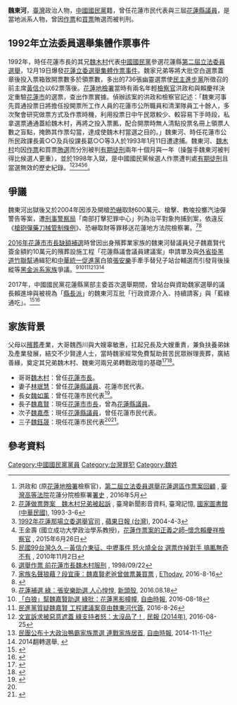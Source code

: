 '''魏東河'''，[[臺灣|臺灣]]政治人物，[[中國國民黨|中國國民黨]]籍，曾任花蓮市民代表與三屆[[花蓮縣議員|花蓮縣議員]]，是當地派系人物，曾因[[作票|作票]]和[[買票|買票]]賄選而被判刑。

== 1992年立法委員選舉集體作票事件 ==
1992年，時任花蓮市長的其兄[[魏木村|魏木村]]代表[[中國國民黨|中國國民黨]]參選花蓮縣[[1992年中華民國立法委員選舉|第二屆立法委員選舉]]，12月19日爆發[[1992年花蓮縣立法委員選舉集體作票事件|花蓮立委選舉集體作票事件]]。魏家兄弟等將大批空白選票蓋章後投入票箱致開票數多於領票數，多出的736張幽靈選票使[[民主進步黨|民主進步黨]]所徵召的前主席[[黃信介|黃信介]]以62票落後。[[花蓮地檢署|花蓮地檢署]]當時有兩名年輕[[檢察官|檢察官]]洪政和與賴慶祥決定重驗[[花蓮市|花蓮市]]的選票，查出作票實據。偵辦該案的洪政和檢察官記述：「魏東河事先買通投票日將擔任投開票所工作人員的花蓮市公所職員和清潔隊員工十餘人，多次聚會研究做票方式及作票時機，利用投票日中午民眾較少、較容易下手時段，私拿選票通通蓋給魏木村，再將之投入票匭，配合開票時無人清點投票名冊上領票人數之盲點，掩飾其作票勾當，達成使魏木村當選之目的。」魏東河、時任花蓮市公所民政課長黃○○及兵役課長葛○○等3人於1993年1月11日遭逮捕。魏東河、[[魏木村|魏木村]]均因[[作票|作票]]和買票[[賄選|賄選]]而分別被判[[有期徒刑|有期徒刑]]兩年十個月與一年（操盤手魏東河被判得比候選人更重），並於1998年入獄，是中國國民黨候選人作票遭判處[[有期徒刑|有期徒刑]]且當選無效的歷史紀錄。<ref>洪政和 (原[[花蓮地檢署|花蓮地檢署]]檢察官)，[http://www.hlh.moj.gov.tw/HitCounter.asp?xItem=440445 第二屆立法委員選舉花蓮選區作票案回顧] {{Wayback|url=http://www.hlh.moj.gov.tw/HitCounter.asp?xItem=440445 |date=20171208180702 }}, [[臺灣高等法院|臺灣高等法院]]花蓮分院檢察署[http://www.hlh.moj.gov.tw/lp.asp?ctNode=42694&CtUnit=17308&BaseDSD=7&mp=007 署史] {{Wayback|url=http://www.hlh.moj.gov.tw/lp.asp?ctNode=42694&CtUnit=17308&BaseDSD=7&mp=007 |date=20171208175040 }}, 2016年5月</ref><ref>[http://memory.ncl.edu.tw/tm_cgi/hypage.cgi?HYPAGE=toolbox_vnews_detail.hpg&subject_name=%E8%87%BA%E7%81%A3%E6%96%B0%E8%81%9E%E5%BD%B1%E9%9F%B3%E8%B3%87%E6%96%99&dtd_id=8&project_id=news&xml_id=0000094857 花蓮做票弊案　魏木村兄弟被起訴] {{Wayback|url=http://memory.ncl.edu.tw/tm_cgi/hypage.cgi?HYPAGE=toolbox_vnews_detail.hpg&subject_name=%E8%87%BA%E7%81%A3%E6%96%B0%E8%81%9E%E5%BD%B1%E9%9F%B3%E8%B3%87%E6%96%99&dtd_id=8&project_id=news&xml_id=0000094857 |date=20170305063637 }}, 臺灣新聞影音資料, 臺灣記憶, [[國家圖書館_(中華民國)|國家圖書館 (中華民國)]], 1993-3-6</ref><ref>[http://www.appledaily.com.tw/appledaily/article/headline/20040403/831433/ 1992年花蓮那場立委選舉官司] {{Wayback|url=http://www.appledaily.com.tw/appledaily/article/headline/20040403/831433/ |date=20160819180828 }}, [[蘋果日報_(台灣)|蘋果日報 (台灣)]], 2004-4-3</ref><ref>王金壽 (國立成功大學政治學系教授)，[https://www.taiwanjustice.net/2015/07/04/%E8%8A%B1%E8%93%AE%E4%BD%9C%E7%A5%A8%E6%A1%88%E7%9A%84%E6%AD%A3%E7%BE%A9%E4%B9%8B%E5%B8%AB-%E6%87%B7%E5%BF%B5%E8%B3%B4%E6%85%B6%E7%A5%A5%E6%AA%A2%E5%AF%9F%E5%AE%98-%E2%97%8E-%E7%8E%8B%E9%87%91/ 花蓮作票案的正義之師–懷念賴慶祥檢察官] {{Wayback|url=https://www.taiwanjustice.net/2015/07/04/%E8%8A%B1%E8%93%AE%E4%BD%9C%E7%A5%A8%E6%A1%88%E7%9A%84%E6%AD%A3%E7%BE%A9%E4%B9%8B%E5%B8%AB-%E6%87%B7%E5%BF%B5%E8%B3%B4%E6%85%B6%E7%A5%A5%E6%AA%A2%E5%AF%9F%E5%AE%98-%E2%97%8E-%E7%8E%8B%E9%87%91/ |date=20180517154802 }}, 2015年6月26日</ref><ref>[https://tw.news.yahoo.com/%E6%B0%91%E5%9C%8B99%E5%8F%B0%E7%81%A3%E4%B9%85%E4%B9%85-%E9%BB%83%E4%BF%A1%E4%BB%8B%E6%9D%B1%E5%BE%81-%E4%B8%AD%E5%A3%A2%E4%BA%8B%E4%BB%B6-%E6%80%92%E7%81%AB%E7%87%92%E5%85%A8%E5%8F%B0-%E9%81%B8%E7%A5%A8%E4%BD%9C%E6%8E%89%E5%B0%8D%E6%89%8B-%E6%90%9E%E5%8C%AD%E7%84%A1%E5%A5%87%E4%B8%8D%E6%9C%89.html 民國99台灣久久－黃信介東征、中壢事件 怒火燒全台 選票作掉對手 搞匭無奇不有] {{Wayback|url=https://tw.news.yahoo.com/%E6%B0%91%E5%9C%8B99%E5%8F%B0%E7%81%A3%E4%B9%85%E4%B9%85-%E9%BB%83%E4%BF%A1%E4%BB%8B%E6%9D%B1%E5%BE%81-%E4%B8%AD%E5%A3%A2%E4%BA%8B%E4%BB%B6-%E6%80%92%E7%81%AB%E7%87%92%E5%85%A8%E5%8F%B0-%E9%81%B8%E7%A5%A8%E4%BD%9C%E6%8E%89%E5%B0%8D%E6%89%8B-%E6%90%9E%E5%8C%AD%E7%84%A1%E5%A5%87%E4%B8%8D%E6%9C%89.html |date=20160919031237 }}, 2010年11月2日</ref><ref>[http://news.cts.com.tw/cts/general/199809/199809220019849.html 選舉作票 前花蓮市長魏木村服刑] {{Wayback|url=http://news.cts.com.tw/cts/general/199809/199809220019849.html |date=20170305123242 }}, 1998/09/22</ref>。

==爭議==

魏東河出獄後又於2004年因涉及開槍[[恐嚇|恐嚇]]取財600萬元、槍擊、教唆投擲汽油彈警告等案，遭[[刑事警察局|刑事警察局]]「南部打擊犯罪中心」列為治平對象拘捕到案，依違反《[[槍砲彈藥刀械管制條例|槍砲彈藥刀械管制條例]]》、恐嚇取財等罪移送花蓮地方法院檢察署。<ref>[http://www.ettoday.net/news/20160816/756437.htm 家族名聲狼藉？段宜康：魏嘉賢老爸曾做票兼買票] {{Wayback|url=http://www.ettoday.net/news/20160816/756437.htm |date=20160819050209 }}, [[ETtoday|ETtoday]], 2016-8-16</ref><ref>{{cite web|author=田德財|url=http://blog.roodo.com/doninique/archives/989300.html|title=前花縣議員魏東河 10 萬元交保|publisher=聯合報/B4版/宜花東綜合新聞|date=2004-09-16|access-date=2018-04-02|archive-url=https://web.archive.org/web/20180402225430/http://blog.roodo.com/doninique/archives/989300.html|archive-date=2018-04-02|dead-url=yes}}</ref>

[[2016年中華民國鄉鎮市長補選#花蓮市市長補選|2016年花蓮市市長缺額補選]]時曾因出身殯葬業家族的魏東河替議員兒子魏嘉賢代簽金額約10萬元的殯葬設施工程「花蓮縣議會議員建議案」申請單及與[[外省掛|外省掛]][[台灣黑社會|黑道]][[竹聯幫|竹聯幫]]通緝犯和[[中華統一促進黨|中華統一促進黨]]白狼[[張安樂|張安樂]]手牽手替兒子站台輔選而引發背後操縱等[[臺灣黑金政治|黑金]][[臺灣地方派系#花蓮縣|派系家族]]爭議。<ref>[https://newtalk.tw/news/view/2016-08-18/76373 花蓮補選 綠：張安樂助選 人心惶惶], [[新頭殼|新頭殼]], 2016.08.18</ref><ref>[http://news.ltn.com.tw/news/politics/breakingnews/1799447 「白狼」幫魏嘉賢助選 綠批：花蓮黑影幢幢], [[自由時報|自由時報]], 2016-08-18</ref><ref>[https://tw.news.yahoo.com/花蓮市長補選-民進黨質疑魏嘉賢-工程建議案竟由魏東河代簽-151200731.html 民進黨質疑魏嘉賢 工程建議案竟由魏東河代簽], 2016-8-26</ref><ref>[http://www.peoplenews.tw/news/44bf8eff-99bc-4656-b59a-c53f3e4f73b6 文宣訴求被惡意遮蓋 綠支持者怒：太沒品了！], [[民報_(2014年)|民報 (2014年)]], 2016-08-25</ref><ref name="政治鴨霸家族1">[http://news.ltn.com.tw/news/politics/breakingnews/1154182 民團公布十大政治鴨霸家族票選 連戰家族居首], [[自由時報|自由時報]], 2014-11-11</ref><ref name="政治鴨霸家族2">2014翻轉選舉, {{Cite web|url=http://taiwanlnversion.blogspot.com/2014/11/3520333481248-112-1191110-1-l-l-l-2-l-l.html|title=翻轉選舉運動: 來!!票選十大鴨霸政治家族|date=2014-11-12|}}</ref>

2017年，中國國民黨花蓮縣黨部主委首次選舉期間，曾站台與資助魏家選舉的議長賴進坤與被視為「[[傅崐萁|縣長派]]」的魏東河互批「行政資源介入、持續請客」與「藍綠通吃」。<ref>{{cite web|url=http://www.peoplenews.tw/news/7d25bd93-6c02-4f79-a4e1-8af766840637|title=老K革新？選主委黑函、宴客風波擴散 花蓮議長派、縣長派互批|publisher=[[民報_(2014年)|民報 (2014年)]]|date=2017-10-13}}</ref><ref>{{cite web|url=http://news.ltn.com.tw/news/politics/breakingnews/2221810|title=否認「藍皮綠骨」 花蓮議長賴進坤喊告|publisher=[[自由時報電子報|自由時報電子報]]|date=2017-10-13}}</ref>

== 家族背景 ==
父母以[[殯葬|殯葬]]產業，大哥魏西川與大嫂辜敏惠，扛起兄長及大嫂重責，兼負扶養弟妺及產業發展，結交不少賢達人士，當時魏家經常免費幫助貧苦民眾辦理喪葬，廣結善緣，奠定其兄弟魏木村、魏東河兩兄弟轉戰政壇的基礎<ref>{{cite news | author = | url = https://www.chinatimes.com/realtimenews/20181125001692-260407?chdtv | title = 政治板塊移動 花蓮市長魏嘉賢連任成功 | publisher = [[中國時報|中國時報]] | date = 2018-11-25 | language = zh-TW}}</ref><ref name="魏家三兄弟">{{cite news | author =  | url = https://news886.wordpress.com/2014/09/02/%E9%AD%8F%E5%AE%B6%E4%B8%89%E5%85%84%E5%BC%9F%E9%AD%8F%E5%98%89%E8%B3%A2%E3%80%81%E9%AD%8F%E5%98%89%E5%BD%A5%E3%80%81%E9%AD%8F%E9%88%BA%E6%99%9F%E4%BB%8A%E7%99%BB%E8%A8%98%E5%8F%83%E9%81%B8/ | title = 魏家三兄弟魏嘉賢、魏嘉彥、魏鈺晟今登記參選 | publisher = [[花蓮新聞雲|花蓮新聞雲]] | date = 2014-09-02 | language = zh-TW | accessdate = 2020-06-08 | archive-date = 2016-10-13 | archive-url = https://web.archive.org/web/20161013235131/https://news886.wordpress.com/2014/09/02/%E9%AD%8F%E5%AE%B6%E4%B8%89%E5%85%84%E5%BC%9F%E9%AD%8F%E5%98%89%E8%B3%A2%E3%80%81%E9%AD%8F%E5%98%89%E5%BD%A5%E3%80%81%E9%AD%8F%E9%88%BA%E6%99%9F%E4%BB%8A%E7%99%BB%E8%A8%98%E5%8F%83%E9%81%B8/ | dead-url = no }}</ref>。

*哥哥[[魏木村|魏木村]]：曾任[[花蓮市長|花蓮市長]]。
*妻子[[林珉慧|林珉慧]]：曾任[[花蓮縣議員|花蓮縣議員]]、花蓮市民代表。
*長女[[魏如薰|魏如薰]]：曾任花蓮市民代表<ref>{{cite news | author = 許家寧 | url = http://www.chinatimes.com/realtimenews/20160818005618-260407 | title = 奧步？陳年舊案被挖出 魏嘉賢姊泣勿傷無辜 | publisher = [[中國時報|中國時報]] | date = 2016-08-18 | language = zh-TW | access-date = 2018-08-24 | archive-url = https://web.archive.org/web/20180825002608/http://www.chinatimes.com/realtimenews/20160818005618-260407 | archive-date = 2018-08-25 | dead-url = no }}</ref>。
*長子[[魏嘉賢|魏嘉賢]]：現任[[花蓮市市長|花蓮市市長]]，曾為[[花蓮縣議員|花蓮縣議員]]。
*次子[[魏嘉彥|魏嘉彥]]：現任[[花蓮縣議員|花蓮縣議員]]，曾任花蓮市民代表。
*三子[[魏鈺晟|魏鈺晟]]：現任花蓮市民代表<ref name="魏家三兄弟"/><ref>{{cite news | author = 王錦義 | url = http://news.ltn.com.tw/news/local/paper/1048156 | title = 兩個弟弟質詢哥哥 20議題不放水 | publisher = [[自由時報|自由時報]] | date = 2016-11-03 | language = zh-TW | access-date = 2018-08-24 | archive-url = https://web.archive.org/web/20180825002620/http://news.ltn.com.tw/news/local/paper/1048156 | archive-date = 2018-08-25 | dead-url = no }}</ref>。

== 參考資料 ==
{{Reflist}}

[[Category:中國國民黨黨員|Category:中國國民黨黨員]]
[[Category:台灣罪犯|Category:台灣罪犯]]
[[Category:魏姓|Category:魏姓]]